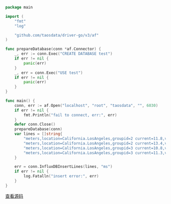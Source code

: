 ```go
package main

import (
	"fmt"
	"log"

	"github.com/taosdata/driver-go/v3/af"
)

func prepareDatabase(conn *af.Connector) {
	_, err := conn.Exec("CREATE DATABASE test")
	if err != nil {
		panic(err)
	}
	_, err = conn.Exec("USE test")
	if err != nil {
		panic(err)
	}
}

func main() {
	conn, err := af.Open("localhost", "root", "taosdata", "", 6030)
	if err != nil {
		fmt.Println("fail to connect, err:", err)
	}
	defer conn.Close()
	prepareDatabase(conn)
	var lines = []string{
		"meters,location=California.LosAngeles,groupid=2 current=11.8,voltage=221,phase=0.28 1648432611249",
		"meters,location=California.LosAngeles,groupid=2 current=13.4,voltage=223,phase=0.29 1648432611250",
		"meters,location=California.LosAngeles,groupid=3 current=10.8,voltage=223,phase=0.29 1648432611249",
		"meters,location=California.LosAngeles,groupid=3 current=11.3,voltage=221,phase=0.35 1648432611250",
	}

	err = conn.InfluxDBInsertLines(lines, "ms")
	if err != nil {
		log.Fatalln("insert error:", err)
	}
}

```

[查看源码](https://github.com/taosdata/TDengine/blob/main/docs/examples/go/insert/line/main.go)
